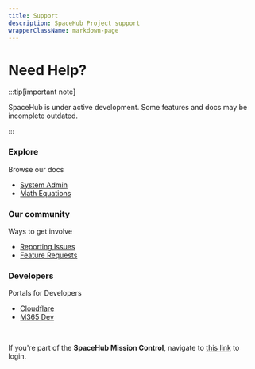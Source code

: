```yaml
---
title: Support
description: SpaceHub Project support
wrapperClassName: markdown-page
---
```



# Need Help?

:::tip[important note]

SpaceHub is under active development. Some features and docs may be incomplete outdated.

:::

<Columns className='item margin-bottom-lg'>

<Column className="text--left item  padding--sm">
  <Card
    shadow="tl"
    style={{border: '1.5px solid var(--ifm-color-primary)', height: '100%'}}>
    <CardHeader>
      <h3>Explore</h3>
    </CardHeader>
    <CardBody>Browse our docs</CardBody>
    <ul>
      <li class="menu__list-item">
        <a target="_blank" href="/docs/system-administration">System Admin</a>
      </li>    
      <li class="menu__list-item">
        <a target="_blank" href="/docs/guides/docs/advanced/math-equations">Math Equations</a>
      </li>
    </ul>
  </Card>
</Column>

<Column className="text--left item  padding--sm">
  <Card
    shadow="tl"
    style={{border: '1.5px solid var(--spacehub-purple-dark)', height: '100%'}}>
    <CardHeader>
      <h3>Our community</h3>
    </CardHeader>
    <CardBody>Ways to get involve</CardBody>
    <ul>
      <li class="menu__list-item">
        <a target="_blank" href="/community/issue/report">Reporting Issues</a>
      </li>    
      <li class="menu__list-item">
        <a target="_blank" href="/feature-requests">Feature Requests</a>
      </li>
    </ul>    
  </Card>
</Column>

<Column className="text--left item  padding--sm">
  <Card
    shadow="tl"
    style={{border: '1.5px solid var(--spacehub-hover)', height: '100%'}}>
    <CardHeader>
      <h3>Developers</h3>
    </CardHeader>
    <CardBody>Portals for Developers</CardBody>
    <ul>
      <li class="menu__list-item">
        <a target="_blank" href="https://dash.cloudflare.com/">Cloudflare</a>
      </li>    
      <li class="menu__list-item">
        <a target="_blank" href="https://developer.microsoft.com/en-us/microsoft-365/profile">M365 Dev</a>
      </li>
    </ul>    
  </Card>
</Column>
</Columns>

<br />

If you're part of the **SpaceHub Mission Control**, navigate to [this link](https://kitimi.sharepoint.com/sites/Hub) to login.

<Component />
